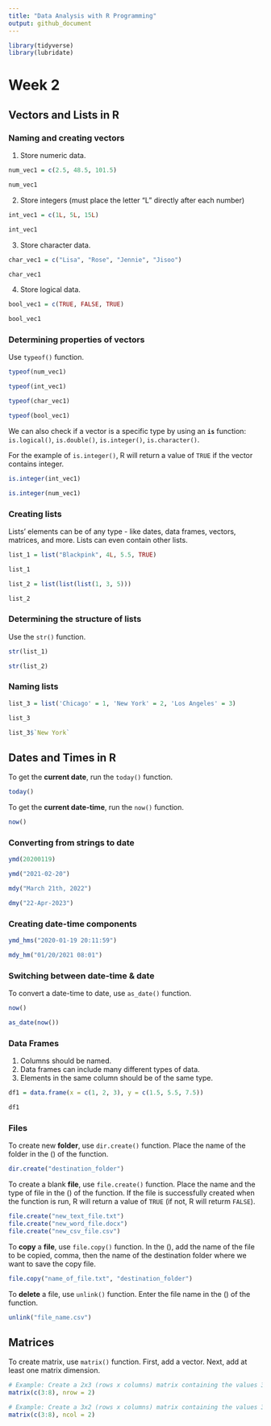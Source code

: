 ```yaml
---
title: "Data Analysis with R Programming"
output: github_document
---
```


```r
library(tidyverse)
library(lubridate)
```

# Week 2

## Vectors and Lists in R

### Naming and creating vectors

1. Store numeric data.
```r
num_vec1 = c(2.5, 48.5, 101.5)

num_vec1
```

2. Store integers (must place the letter "L" directly after each number)
```r
int_vec1 = c(1L, 5L, 15L)

int_vec1
```

3. Store character data.
```r
char_vec1 = c("Lisa", "Rose", "Jennie", "Jisoo")

char_vec1
```

4. Store logical data.
```r
bool_vec1 = c(TRUE, FALSE, TRUE)

bool_vec1
```

### Determining properties of vectors

Use `typeof()` function.
```r
typeof(num_vec1)
```

```r
typeof(int_vec1)
```

```r
typeof(char_vec1)
```

```r
typeof(bool_vec1)
```


We can also check if a vector is a specific type by using an **`is`** function: `is.logical()`, `is.double()`, `is.integer()`, `is.character()`. 

For the example of `is.integer()`, R will return a value of `TRUE` if the vector contains integer. 
```r
is.integer(int_vec1)
```

```r
is.integer(num_vec1)
```

### Creating lists

Lists' elements can be of any type - like dates, data frames, vectors, matrices, and more. Lists can even contain other lists.
```r
list_1 = list("Blackpink", 4L, 5.5, TRUE)

list_1
```

```r
list_2 = list(list(list(1, 3, 5)))

list_2
```

### Determining the structure of lists

Use the `str()` function.
```r
str(list_1)
```

```r
str(list_2)
```

### Naming lists

```r
list_3 = list('Chicago' = 1, 'New York' = 2, 'Los Angeles' = 3)

list_3

list_3$`New York`
```

## Dates and Times in R

To get the **current date**, run the `today()` function.
```r
today()
```

To get the **current date-time**, run the `now()` function.
```r
now()
```

### Converting from strings to date

```r
ymd(20200119)

ymd("2021-02-20")

mdy("March 21th, 2022")

dmy("22-Apr-2023")
```

### Creating date-time components

```r
ymd_hms("2020-01-19 20:11:59")

mdy_hm("01/20/2021 08:01")
```

### Switching between date-time & date

To convert a date-time to date, use `as_date()` function.
```r
now()

as_date(now())
```

### Data Frames

1. Columns should be named.
2. Data frames can include many different types of data.
3. Elements in the same column should be of the same type.

```r
df1 = data.frame(x = c(1, 2, 3), y = c(1.5, 5.5, 7.5))

df1
```

### Files

To create new **folder**, use `dir.create()` function. Place the name of the folder in the () of the function.
```r
dir.create("destination_folder")
```

To create a blank **file**, use `file.create()` function. Place the name and the type of file in the () of the function.
If the file is successfully created when the function is run, R will return a value of `TRUE` (if not, R will returm `FALSE`).
```r
file.create("new_text_file.txt")
file.create("new_word_file.docx")
file.create("new_csv_file.csv")
```

To **copy** a **file**, use `file.copy()` function. In the (), add the name of the file to be copied, comma, then the name of the destination folder where we want to save the copy file.
```r
file.copy("name_of_file.txt", "destination_folder")
```

To **delete** a file, use `unlink()` function. Enter the file name in the () of the function.
```r
unlink("file_name.csv")
```

## Matrices

To create matrix, use `matrix()` function. First, add a vector. Next, add at least one matrix dimension.
```r
# Example: Create a 2x3 (rows x columns) matrix containing the values 3-8.
matrix(c(3:8), nrow = 2)

# Example: Create a 3x2 (rows x columns) matrix containing the values 3-8.
matrix(c(3:8), ncol = 2)
```




















